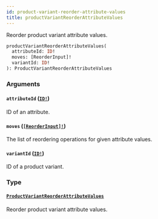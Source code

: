 ```yaml
---
id: product-variant-reorder-attribute-values
title: productVariantReorderAttributeValues
---
```


Reorder product variant attribute values.

```graphql
productVariantReorderAttributeValues(
  attributeId: ID!
  moves: [ReorderInput]!
  variantId: ID!
): ProductVariantReorderAttributeValues

```

### Arguments

#### `attributeId` ([`ID!`](/api-reference/scalars/id.mdx))

ID of an attribute.

#### `moves` ([`[ReorderInput]!`](/api-reference/inputs/reorder-input.mdx))

The list of reordering operations for given attribute values.

#### `variantId` ([`ID!`](/api-reference/scalars/id.mdx))

ID of a product variant.

### Type

#### [`ProductVariantReorderAttributeValues`](/api-reference/objects/product-variant-reorder-attribute-values.mdx)

Reorder product variant attribute values.
